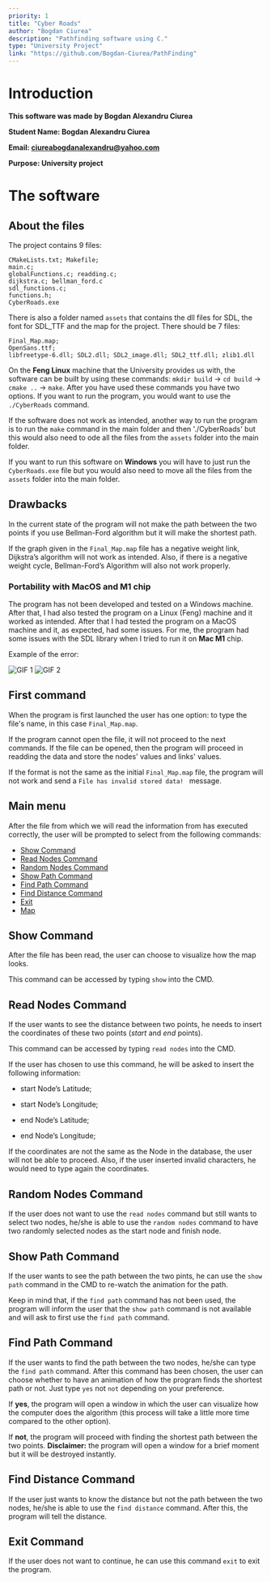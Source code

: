 ```yaml
---
priority: 1
title: "Cyber Roads"
author: "Bogdan Ciurea"
description: "Pathfinding software using C."
type: "University Project"
link: "https://github.com/Bogdan-Ciurea/PathFinding"
---
```


# Introduction

**This software was made by Bogdan Alexandru Ciurea**

**Student Name: Bogdan Alexandru Ciurea**

**Email: ciureabogdanalexandru@yahoo.com**

**Purpose: University project**

# The software

## About the files

The project contains 9 files:

```
CMakeLists.txt; Makefile;
main.c;
globalFunctions.c; readding.c;
dijkstra.c; bellman_ford.c
sdl_functions.c;
functions.h;
CyberRoads.exe
```

There is also a folder named `assets` that contains the dll files for SDL, the font for SDL_TTF and the map for the project. There should be 7 files:

```
Final_Map.map;
OpenSans.ttf;
libfreetype-6.dll; SDL2.dll; SDL2_image.dll; SDL2_ttf.dll; zlib1.dll
```

On the **Feng Linux** machine that the University provides us with, the software can be built by using these commands: `mkdir build` -> `cd build` -> `cmake ..` -> `make`.
After you have used these commands you have two options. If you want to run the program, you would want to use the `./CyberRoads` command.

If the software does not work as intended, another way to run the program is to run the `make` command in the main folder and then './CyberRoads' but this would also need to ode all the files from the `assets` folder into the main folder.

If you want to run this software on **Windows** you will have to just run the `CyberRoads.exe` file but you would also need to move all the files from the `assets` folder into the main folder.

## Drawbacks

In the current state of the program will not make the path between the two points if you use Bellman-Ford algorithm but it will make the shortest path.

If the graph given in the `Final_Map.map` file has a negative weight link, Dijkstra’s algorithm will not work as intended. Also, if there is a negative weight cycle, Bellman-Ford’s Algorithm will also not work properly.

### Portability with MacOS and M1 chip

The program has not been developed and tested on a Windows machine. After that, I had also tested the program on a Linux (Feng) machine and it worked as intended.
After that I had tested the program on a MacOS machine and it, as expected, had some issues.
For me, the program had some issues with the SDL library when I tried to run it on **Mac M1** chip.

Example of the error:

![GIF 1](/content/projects/path-finding/path-finding-gif-1.gif)
![GIF 2](/content/projects/path-finding/path-finding-gif-2.gif)

## First command

When the program is first launched the user has one option: to type the file's name, in this case `Final_Map.map`.

If the program cannot open the file, it will not proceed to the next commands.
If the file can be opened, then the program will proceed in readding the data and store the nodes' values and links' values.

If the format is not the same as the initial `Final_Map.map` file, the program will not work and send a `File has invalid stored data! ` message.

## Main menu

After the file from which we will read the information from has executed correctly, the user will be prompted to select from the following commands:

- [Show Command](#show-command)
- [Read Nodes Command](#read-nodes-command)
- [Random Nodes Command](#random-nodes-command)
- [Show Path Command](#show-path-command)
- [Find Path Command](#find-path-command)
- [Find Distance Command](#find-dostance-command)
- [Exit](#exit-command)
- [Map](#egypt-map)

## Show Command

After the file has been read, the user can choose to visualize how the map looks.

This command can be accessed by typing `show` into the CMD.

## Read Nodes Command

If the user wants to see the distance between two points, he needs to insert the coordinates of these two points (_start_ and _end_ points).

This command can be accessed by typing `read nodes` into the CMD.

If the user has chosen to use this command, he will be asked to insert the following information:

- start Node’s Latitude;

- start Node’s Longitude;

- end Node’s Latitude;

- end Node’s Longitude;

If the coordinates are not the same as the Node in the database, the user will not be able to proceed. Also, if the user inserted invalid characters, he would need to type again the coordinates.

## Random Nodes Command

If the user does not want to use the `read nodes` command but still wants to select two nodes, he/she is able to use the `random nodes` command to have two randomly selected nodes as the start node and finish node.

## Show Path Command

If the user wants to see the path between the two pints, he can use the `show path` command in the CMD to re-watch the animation for the path.

Keep in mind that, if the `find path` command has not been used, the program will inform the user that the `show path` command is not available and will ask to first use the `find path` command.

## Find Path Command

If the user wants to find the path between the two nodes, he/she can type the `find path` command. After this command has been chosen, the user can choose whether to have an animation of how the program finds the shortest path or not. Just type `yes` not `not` depending on your preference.

If **yes**, the program will open a window in which the user can visualize how the computer does the algorithm (this process will take a little more time compared to the other option).

If **not**, the program will proceed with finding the shortest path between the two points. **Disclaimer:** the program will open a window for a brief moment but it will be destroyed instantly.

## Find Distance Command

If the user just wants to know the distance but not the path between the two nodes, he/she is able to use the `find distance` command. After this, the program will tell the distance.

## Exit Command

If the user does not want to continue, he can use this command `exit` to exit the program.
